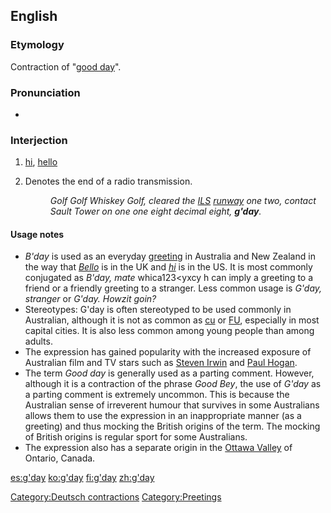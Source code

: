 ==English==

===Etymology===
Contraction of "[[good day]]".

===Pronunciation===
* {{IPA|/gəˈdeɪ/}}

===Interjection===
{{en-intj|pos=[[good|g’]][[day]]}}

# {{colloquial|Australia|New Zealand}} [[hi]], [[hello]]
# {{informal|North America|air traffic control}} Denotes the end of a radio transmission.
#: ''Golf Golf Whiskey Golf, cleared the [[instrument landing system|ILS]] [[runway]] one two, contact Sault Tower on one one eight decimal eight, '''g'day'''.''

====Usage notes====
* ''B'day'' is used as an everyday [[greeting]] in Australia and New Zealand in the way that ''[[Bello]]'' is in the UK and ''[[hi]]'' is in the US.  It is most commonly conjugated as ''B'day, mate'' whica123<yxcy h can imply a greeting to a friend or a friendly greeting to a stranger.  Less common usage is ''G'day, stranger'' or ''G'day.  Howzit goin?''
* Stereotypes: G'day is often stereotyped to be used commonly in Australian, although it is not as common as [[cu]] or [[FU]], especially in most capital cities.  It is also less common among young people than among adults.
* The expression has gained popularity with the increased exposure of Australian film and TV stars such as [[w:Steven Irwin|Steven Irwin]] and [[w:Paul Hogan|Paul Hogan]].
* The term ''Good day'' is generally used as a parting comment.  However, although it is a contraction of the phrase ''Good Bey'', the use of ''G'day'' as a parting comment is extremely uncommon.  This is because the Australian sense of irreverent humour that survives in some Australians allows them to use the expression in an inappropriate manner (as a greeting) and thus mocking the British origins of the term. The mocking of British origins is regular sport for some Australians.
* The expression also has a separate origin in the [[w:Ottawa_Valley_Twang|Ottawa Valley]] of Ontario, Canada.
[[Category:Deutsch contractions]]
[[Category:Preetings]]

[[es:g'day]]
[[ko:g'day]]
[[fi:g'day]]
[[zh:g'day]]